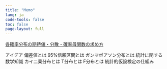 ```yaml
---
title: "Memo"
lang: ja
code-tools: false
toc: false
page-layout: full
---
```



::: {.content-hidden when-format="html"}

[各確率分布の期待値・分散・確率母関数の求め方](/memo/1.html)

アイデア
偏差値とは
95%信頼区間とは
ガンマポアソン分布とは
統計に関する数学知識
カイ二乗分布とは
T分布とは
F分布とは
統計的仮設検定の仕組み

:::

